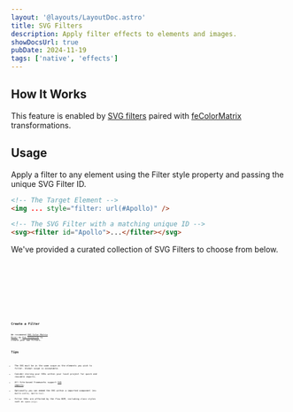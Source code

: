 ```yaml
---
layout: '@layouts/LayoutDoc.astro'
title: SVG Filters
description: Apply filter effects to elements and images.
showDocsUrl: true
pubDate: 2024-11-19
tags: ['native', 'effects']
---
```





## How It Works

This feature is enabled by [SVG filters](https://developer.mozilla.org/en-US/docs/Web/SVG/Element/filter) paired with [feColorMatrix](https://developer.mozilla.org/en-US/docs/Web/SVG/Element/feColorMatrix) transformations.

## Usage

Apply a filter to any element using the Filter style property and passing the unique SVG Filter ID.

```html
<!-- The Target Element -->
<img ... style="filter: url(#Apollo)" />

<!-- The SVG Filter with a matching unique ID -->
<svg><filter id="Apollo">...</filter></svg>
```

We've provided a curated collection of SVG Filters to choose from below.

<Preview client:visible>
	<Fragment slot="preview">
		<Example />
	</Fragment>
	<Fragment slot="code">
		<div class="space-y-4">
			<Code code={ApolloRaw} lang="astro" />
			<Code code={BlueNightRaw} lang="astro" />
			<Code code={GreenFallRaw} lang="astro" />
			<Code code={NoirRaw} lang="astro" />
			<Code code={NoirLightRaw} lang="astro" />
			<Code code={RusticRaw} lang="astro" />
			<Code code={SummerRaw} lang="astro" />
			<Code code={XProRaw} lang="astro" />
		</div>
	</Fragment>
</Preview>

## Create a Filter

We recommend [SVG Color Matrix Mixer](https://fecolormatrix.com/) by [Rik Schennink](https://x.com/rikschennink/) to create your own filters.

## Tips

- The SVG must be in the same scope as the elements you wish to filter. Global scope is acceptable.
- Consder storing your SVGs within your local project for quick and reusable imports.
- All Vite-based frameworks support [SVG imports](https://vite.dev/guide/assets.html#importing-asset-as-url).
- Optionally you can embed the SVG within a imported component (ex: `Apollo.svelte`, `Apollo.tsx`).
- Filter SVGs are affected by the flow DOM, including class styles such as `space-{x|y}`.
